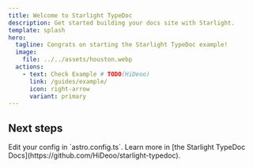 ```yaml
---
title: Welcome to Starlight TypeDoc
description: Get started building your docs site with Starlight.
template: splash
hero:
  tagline: Congrats on starting the Starlight TypeDoc example!
  image:
    file: ../../assets/houston.webp
  actions:
    - text: Check Example # TODO(HiDeoo)
      link: /guides/example/
      icon: right-arrow
      variant: primary
---
```



## Next steps

<CardGrid stagger>
  <Card title="Configure the integration" icon="setting">
    Edit your config in `astro.config.ts`.
  </Card>
  <Card title="Read the docs" icon="open-book">
    Learn more in [the Starlight TypeDoc Docs](https://github.com/HiDeoo/starlight-typedoc).
  </Card>
</CardGrid>
